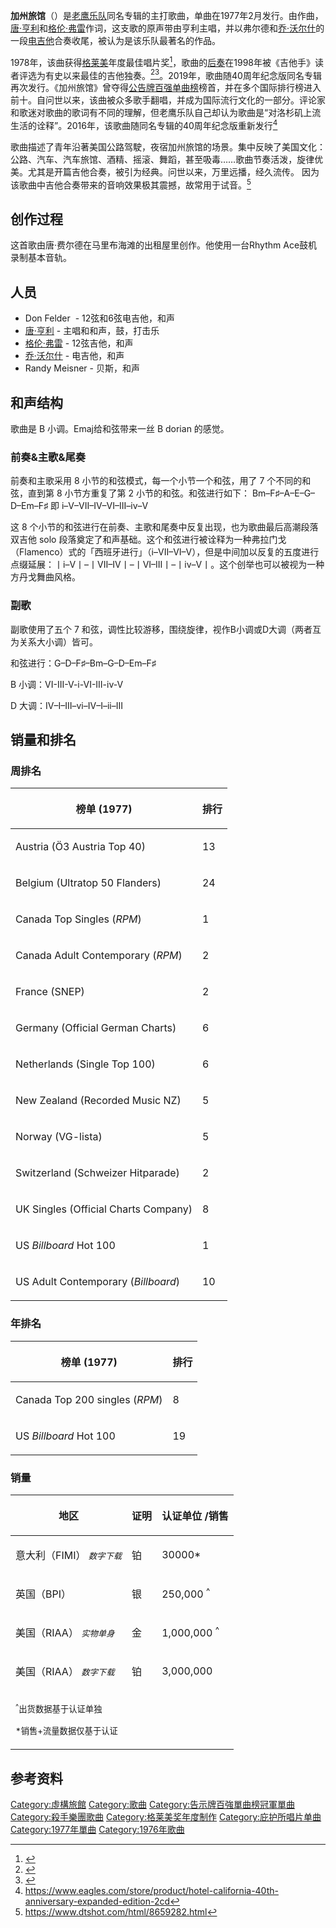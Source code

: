 {{About|老鹰-{zh-hans:乐队; zh-tw:樂團; zh-hk:樂隊;}-单曲|同名专辑|加州旅馆 (专辑)}}
{{NoteTA
|G1 = Music
}}
{{Infobox single
| Name = Hotel California<br/>加州旅馆
| Artist = [[老鹰乐队|老鹰乐队]]
| Album = [[Hotel_California_(专辑)|加州旅馆]]
| B-side = "Pretty Maids All in a Row"
| Released = 1977年2月22日
| Format = [[7-inch_single|7-inch single]]
| Recorded = 1976
| Genre = [[轻摇滚|轻摇滚]]<ref>{{cite news |title= Brand new classics |date= October 31, 1997 |newspaper= [[Mail_&_Guardian|Mail & Guardian]] |url= http://mg.co.za/article/1997-10-31-brand-new-classics |accessdate= May 23, 2015 |archive-date= 2017-08-18 |archive-url= https://web.archive.org/web/20170818004729/https://mg.co.za/article/1997-10-31-brand-new-classics |dead-url= no }}</ref>
| Length = 6:30
| Label = [[Asylum|Asylum]]
| Writer = {{tsl|en|Don Felder|唐·弗尔德}}, [[唐·亨利|唐·亨利]], [[格伦·弗雷|格伦·弗雷]] 
| Producer = [[Bill_Szymczyk|Bill Szymczyk]]
| Last single = "[[New_Kid_in_Town|New Kid in Town]]"<br>(1976)
| This single = "'''Hotel California'''"<br>(1977)
| Next single = "[[Life_in_the_Fast_Lane|Life in the Fast Lane]]"<br>(1977)
| Misc           = 
| Cover = Eagles-usa-hotel-california-asylum.jpg
| Caption = Side A of the U.S. single
}}
'''加州旅馆'''（{{lang-en|Hotel California}}）是[[老鹰乐队|老鹰乐队]]同名专辑的主打歌曲，单曲在1977年2月发行。由{{tsl|en|Don Felder|唐·弗尔德}}作曲，[[唐·亨利|唐·亨利]]和[[格伦·弗雷|格伦·弗雷]]作词，这支歌的原声带由亨利主唱，并以弗尔德和[[乔·沃尔什|乔·沃尔什]]的一段[[电吉他|电吉他]]合奏收尾，被认为是该乐队最著名的作品。

1978年，该曲获得[[格莱美|格莱美]]年度最佳唱片奖<ref name="billboard 2014">{{cite web |url=http://www.billboard.com/articles/columns/chart-beat/6077596/rewinding-the-charts-eagles-hotel-california-checks-in-at-no-1 |title=Rewinding The Charts: Eagles' 'Hotel California' Checks In At No. 1 |date=May 7, 2014 |author=Gary Trust |work=Billboard |accessdate=2019-04-01 |archive-date=2016-02-12 |archive-url=https://web.archive.org/web/20160212062549/http://www.billboard.com/articles/columns/chart-beat/6077596/rewinding-the-charts-eagles-hotel-california-checks-in-at-no-1 |dead-url=no }}</ref>，歌曲的[[后奏|后奏]]在1998年被《吉他手》读者评选为有史以来最佳的吉他独奏。<ref name="bbc">{{cite news|url=https://www.bbc.co.uk/news/entertainment-arts-35347075|title=Glenn Frey: How Hotel California destroyed The Eagles|author=Mark Savage|work=BBC|accessdate=2019-04-01|archive-date=2018-09-30|archive-url=https://web.archive.org/web/20180930235944/https://www.bbc.co.uk/news/entertainment-arts-35347075|dead-url=no}}</ref><ref name="guitarist">{{Cite web |url=http://www.rocklistmusic.co.uk/50.html#solo |title=The Top 100 Solos of All Time |accessdate=2019-04-01 |archive-date=2011-07-18 |archive-url=https://web.archive.org/web/20110718181914/http://www.rocklistmusic.co.uk/50.html#solo |dead-url=no }}</ref>。2019年，歌曲随40周年纪念版同名专辑再次发行。《加州旅馆》曾夺得[[公告牌百强单曲榜|公告牌百强单曲榜]]榜首，并在多个国际排行榜进入前十。自问世以来，该曲被众多歌手翻唱，并成为国际流行文化的一部分。评论家和歌迷对歌曲的歌词有不同的理解，但老鹰乐队自己却认为歌曲是“对洛杉矶上流生活的诠释”。2016年，该歌曲随同名专辑的40周年纪念版重新发行<ref>https://www.eagles.com/store/product/hotel-california-40th-anniversary-expanded-edition-2cd{{Dead link}}</ref>

歌曲描述了青年沿著美国公路驾駛，夜宿加州旅馆的场景。集中反映了美国文化：公路、汽车、汽车旅馆、酒精、摇滚、舞蹈，甚至吸毒……歌曲节奏活泼，旋律优美。尤其是开篇吉他合奏，被引为经典。问世以来，万里远播，经久流传。
因为该歌曲中吉他合奏带来的音响效果极其震撼，故常用于试音。<ref>https://www.dtshot.com/html/8659282.html</ref>

== 创作过程 ==
这首歌由唐·费尔德在马里布海滩的出租屋里创作。他使用一台Rhythm Ace鼓机录制基本音轨。
== 人员 ==
* Don Felder  - 12弦和6弦电吉他，和声
* [[唐·亨利|唐·亨利]] - 主唱和和声，鼓，打击乐
* [[格伦·弗雷|格伦·弗雷]] - 12弦吉他，和声
* [[乔·沃尔什|乔·沃尔什]] - 电吉他，和声
* Randy Meisner - 贝斯，和声

== 和声结构 ==

歌曲是 B 小调。Emaj给和弦带来一丝 B dorian 的感觉。

=== 前奏&主歌&尾奏 ===

前奏和主歌采用 8 小节的和弦模式，每一个小节一个和弦，用了 7 个不同的和弦，直到第 8 小节方重复了第 2 小节的和弦。和弦进行如下：
Bm–F♯–A–E–G–D–Em–F♯
即
i–V–VII–IV–VI–III–iv–V

这 8 个小节的和弦进行在前奏、主歌和尾奏中反复出现，也为歌曲最后高潮段落双吉他 solo 段落奠定了和声基础。这个和弦进行被诠释为一种弗拉门戈（Flamenco）式的「西班牙进行」（i–VII–VI–V），但是中间加以反复的五度进行点缀延展：丨i–V丨–丨VII–IV丨–丨VI–III丨–丨iv–V丨。这个创举也可以被视为一种方丹戈舞曲风格。 

=== 副歌 ===

副歌使用了五个 7 和弦，调性比较游移，围绕旋律，视作B小调或D大调（两者互为关系大小调）皆可。

和弦进行：G–D–F♯–Bm–G–D–Em–F♯

B 小调：VI-III-V-i-VI-III-iv-V

D 大调：IV–I–III–vi–IV–I–ii–III

== 销量和排名 ==
=== 周排名 ===
{| class="wikitable sortable"
!榜单 (1977)
!排行
|-
|Austria (Ö3 Austria Top 40)
|13
|-
|Belgium (Ultratop 50 Flanders)
|24
|-
|Canada Top Singles (''RPM'')
|1
|-
|Canada Adult Contemporary (''RPM'')
|2
|-
|France (SNEP)
|2
|-
|Germany (Official German Charts)
|6
|-
|Netherlands (Single Top 100)
|6
|-
|New Zealand (Recorded Music NZ)
|5
|-
|Norway (VG-lista)
|5
|-
|Switzerland (Schweizer Hitparade)
|2
|-
|UK Singles (Official Charts Company)
|8
|-
|US ''Billboard'' Hot 100
|1
|-
|US Adult Contemporary (''Billboard'')
|10
|}
=== 年排名 ===
{| class="wikitable sortable"
!榜单 (1977)
!排行
|-
|Canada Top 200 singles (''RPM'')
|8
|-
|US ''Billboard'' Hot 100
|19
|}
=== 销量 ===
{| class="wikitable sortable"
!地区
!证明
!认证单位 /销售
|-
!意大利（FIMI）
''<small>数字下载</small>''
|铂
|30000*
|-
!英国（BPI）
|银
|250,000 <sup>^</sup>
|-
!美国（RIAA）
''<small>实物单身</small>''
|金
|1,000,000 <sup>^</sup>
|-
!美国（RIAA）
''<small>数字下载</small>''
|铂
|3,000,000 
|-
| colspan="3" |<small><sup>^</sup>出货数据基于认证单独</small>

<small>*销售+流量数据仅基于认证</small>
|}

== 参考资料 ==
{{reflist}}

{{Eagles}}
{{DEFAULTSORT: Hotel California}}
[[Category:虛構旅館|Category:虛構旅館]]
[[Category:歌曲|Category:歌曲]]
[[Category:告示牌百強單曲榜冠軍單曲|Category:告示牌百強單曲榜冠軍單曲]]
[[Category:殺手樂團歌曲|Category:殺手樂團歌曲]]
[[Category:格莱美奖年度制作|Category:格莱美奖年度制作]]
[[Category:庇护所唱片单曲|Category:庇护所唱片单曲]]
[[Category:1977年單曲|Category:1977年單曲]]
[[Category:1976年歌曲|Category:1976年歌曲]]